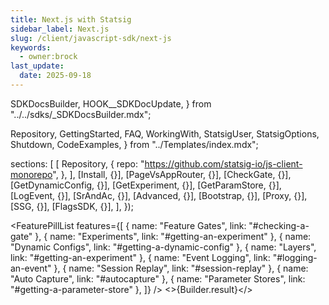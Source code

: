 ```yaml
---
title: Next.js with Statsig
sidebar_label: Next.js
slug: /client/javascript-sdk/next-js
keywords:
  - owner:brock
last_update:
  date: 2025-09-18
---
```




  SDKDocsBuilder,
  HOOK__SDKDocUpdate,
} from "../../sdks/_SDKDocsBuilder.mdx";

  Repository,
  GettingStarted,
  FAQ,
  WorkingWith,
  StatsigUser,
  StatsigOptions,
  Shutdown,
  CodeExamples,
} from "../Templates/index.mdx";


  sections: [
    [
      Repository,
      {
        repo: "https://github.com/statsig-io/js-client-monorepo",
      },
    ],
    [Install, {}],
    [PageVsAppRouter, {}],
    [CheckGate, {}],
    [GetDynamicConfig, {}],
    [GetExperiment, {}],
    [GetParamStore, {}],
    [LogEvent, {}],
    [SrAndAc, {}],
    [Advanced, {}],
    [Bootstrap, {}],
    [Proxy, {}],
    [SSG, {}],
    [FlagsSDK, {}],
  ],
});


<TipText />

<FeaturePillList
  features={[
    { name: "Feature Gates", link: "#checking-a-gate" },
    { name: "Experiments", link: "#getting-an-experiment" },
    { name: "Dynamic Configs", link: "#getting-a-dynamic-config" },
    { name: "Layers", link: "#getting-an-experiment" },
    { name: "Event Logging", link: "#logging-an-event" },
    { name: "Session Replay", link: "#session-replay" },
    { name: "Auto Capture", link: "#autocapture" },
    { name: "Parameter Stores", link: "#getting-a-parameter-store" },
  ]}
/>
<>{Builder.result}</>
